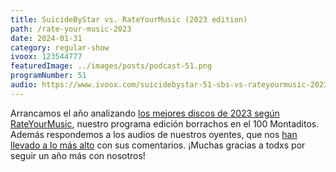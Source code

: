 ```yaml
---
title: SuicideByStar vs. RateYourMusic (2023 edition)
path: /rate-your-music-2023
date: 2024-01-31
category: regular-show
ivoox: 123544777
featuredImage: ../images/posts/podcast-51.png
programNumber: 51
audio: https://www.ivoox.com/suicidebystar-51-sbs-vs-rateyourmusic-2023-edition_mh_123544777_feed_1.mp3
---
```


Arrancamos el año analizando [los mejores discos de 2023 según RateYourMusic](https://rateyourmusic.com/charts/top/album/2023/), nuestro programa edición borrachos en el 100 Montaditos. Además respondemos a los audios de nuestros oyentes, que nos [han llevado a lo más alto](https://twitter.com/SeanYoo/status/1721935058708381960) con sus comentarios. ¡Muchas gracias a todxs por seguir un año más con nosotros!
